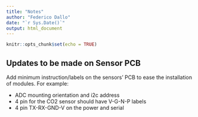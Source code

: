 ```yaml
---
title: "Notes"
author: "Federico Dallo"
date: "`r Sys.Date()`"
output: html_document
---
```


```r
knitr::opts_chunk$set(echo = TRUE)
```

## Updates to be made on Sensor PCB

Add minimum instruction/labels on the sensors' PCB to ease the installation of modules.
For example: 

- ADC mounting orientation and i2c address
- 4 pin for the CO2 sensor should have V-G-N-P labels
- 4 pin TX-RX-GND-V on the power and serial

